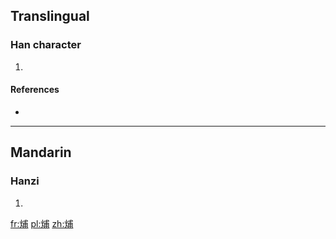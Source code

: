 ==Translingual==

===Han character===
{{Han char|rn=86|rad=火|as=07|sn=11|four=9382<sub>7</sub>|canj=火戈十月 (FIJB)}}

# {{defn|Han|sort=火07}}

====References====
* {{Han ref|kx=0671.150|dkj=19043|dj=1080.120|hdz=32203.110|uh=70F3|ud=28915|bh=D650|bd=54864}}

----

==Mandarin==

===Hanzi===
{{cmn-hanzi|pin=[[pǔ]] ([[pu3]])|wg=p'u<sup>3</sup>}}

# {{defn|lang=cmn|sort=火07}}

[[fr:烳]]
[[pl:烳]]
[[zh:烳]]